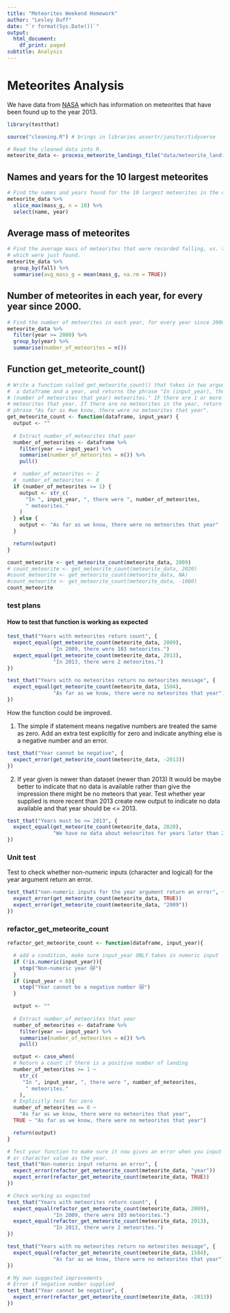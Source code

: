 ```yaml
---
title: "Meteorites Weekend Homework"
author: "Lesley Duff"
date: "`r format(Sys.Date())`"
output:
  html_document:
    df_print: paged
subtitle: Analysis
---
```

# Meteorites Analysis

We have data from [NASA](https://www.nasa.gov/) which has information on 
meteorites that have been found up to the year 2013.

```r
library(testthat)
```

```r
source("cleaning.R") # brings in libraries assertr/janitor/tidyverse

# Read the cleaned data into R.
meteorite_data <- process_meteorite_landings_file("data/meteorite_landings.csv")
```
## Names and years for the 10 largest meteorites

```r
# Find the names and years found for the 10 largest meteorites in the data.
meteorite_data %>%
  slice_max(mass_g, n = 10) %>%
  select(name, year)
```
## Average mass of meteorites

```r
# Find the average mass of meteorites that were recorded falling, vs. those
# which were just found.
meteorite_data %>%
  group_by(fall) %>%
  summarise(avg_mass_g = mean(mass_g, na.rm = TRUE))
```

## Number of meteorites in each year, for every year since 2000.

```r
# Find the number of meteorites in each year, for every year since 2000.
meteorite_data %>%
  filter(year >= 2000) %>%
  group_by(year) %>%
  summarise(number_of_meteorites = n())
```

## Function get_meteorite_count()

```r
# Write a function called get_meteorite_count() that takes in two arguments:
#  a dataframe and a year, and returns the phrase "In (input_year), there were
# (number of meteorites that year) meteorites." IF there are 1 or more
# meteorites that year. If there are no meteorites in the year, return the
# phrase "As far as #we know, there were no meteorites that year".
get_meteorite_count <- function(dataframe, input_year) {
  output <- ""
  
  # Extract number_of_meteorites that year
  number_of_meteorites <- dataframe %>%
    filter(year == input_year) %>%
    summarise(number_of_meteorites = n()) %>%
    pull()

  #  number_of_meteorites <- 2
  #  number_of_meteorites <- 0
  if (number_of_meteorites >= 1) {
    output <- str_c(
      "In ", input_year, ", there were ", number_of_meteorites,
      " meteorites."
    )
  } else {
    output <- "As far as we know, there were no meteorites that year"
  }

  return(output)
}

count_meteorite <- get_meteorite_count(meteorite_data, 2009)
# count_meteorite <- get_meteorite_count(meteorite_data, 2020)
#count_meteorite <- get_meteorite_count(meteorite_data, NA)
#count_meteorite <- get_meteorite_count(meteorite_data, -1000)
count_meteorite
```
### test plans

#### How to test that function is working as expected 

```r
test_that("Years with meteorites return count", {
  expect_equal(get_meteorite_count(meteorite_data, 2009), 
               "In 2009, there were 103 meteorites.")
  expect_equal(get_meteorite_count(meteorite_data, 2013), 
               "In 2013, there were 2 meteorites.")
})

test_that("Years with no meteorites return no meteorites message", {
  expect_equal(get_meteorite_count(meteorite_data, 1584), 
               "As far as we know, there were no meteorites that year")
})
```

How the function could be improved.

1. The simple if statement means negative numbers are treated the same as zero.
Add an extra test explicitly for zero and indicate anything else is a negative 
number and an error.

```r
test_that("Year cannot be negative", {
  expect_error(get_meteorite_count(meteorite_data, -2013))
})
```

2. If year given is newer than dataset (newer than 2013) It would be maybe 
better to indicate that no data is available rather than give the impression 
there might be no meteors that year. Test whether year supplied is more recent 
than 2013 create new output to indicate no data available and that year should 
be <= 2013.

```r
test_that("Years must be <= 2013", {
  expect_equal(get_meteorite_count(meteorite_data, 2020), 
               "We have no data about meteorites for years later than 2013")
})
```

### Unit test

Test to check whether non-numeric inputs 
(character and logical) for the year argument return an error.

```r
test_that("non-numeric inputs for the year argument return an error", {
  expect_error(get_meteorite_count(meteorite_data, TRUE))
  expect_error(get_meteorite_count(meteorite_data, "2009"))
})
```

### refactor_get_meteorite_count

```r
refactor_get_meteorite_count <- function(dataframe, input_year){

  # add a condition, make sure input_year ONLY takes in numeric input
  if (!is.numeric(input_year)){
    stop("Non-numeric year 😿")
  }
  if (input_year < 0){
    stop("Year cannot be a negative number 😿")
  }

  output <- ""
  
  # Extract number_of_meteorites that year
  number_of_meteorites <- dataframe %>%
    filter(year == input_year) %>%
    summarise(number_of_meteorites = n()) %>%
    pull()

  output <- case_when(
  # Return a count if there is a positive number of landing
  number_of_meteorites >= 1 ~
    str_c(
     "In ", input_year, ", there were ", number_of_meteorites,
      " meteorites."
    ),
  # Explicitly test for zero
  number_of_meteorites == 0 ~ 
    "As far as we know, there were no meteorites that year",
  TRUE ~ "As far as we know, there were no meteorites that year")

  return(output)
}
```

```r
# Test your function to make sure it now gives an error when you input a logical
# or character value as the year.
test_that("Non-numeric input returns an error", {
  expect_error(refactor_get_meteorite_count(meteorite_data, "year"))
  expect_error(refactor_get_meteorite_count(meteorite_data, TRUE))
})

# Check working as expected
test_that("Years with meteorites return count", {
  expect_equal(refactor_get_meteorite_count(meteorite_data, 2009), 
               "In 2009, there were 103 meteorites.")
  expect_equal(refactor_get_meteorite_count(meteorite_data, 2013), 
               "In 2013, there were 2 meteorites.")
})

test_that("Years with no meteorites return no meteorites message", {
  expect_equal(refactor_get_meteorite_count(meteorite_data, 1584), 
               "As far as we know, there were no meteorites that year")
})

# My own suggested improvements
# Error if negative number supplied
test_that("Year cannot be negative", {
  expect_error(refactor_get_meteorite_count(meteorite_data, -2013))
})

```

